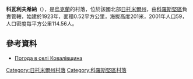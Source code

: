 {{coord|50|48|10|N|28|40|29|E|scale:30000|display=title}}

'''科瓦利夫希納'''（{{lang-uk|Ковалівщина}}），是[[烏克蘭|烏克蘭]]的村落，位於該國北部[[日托米爾州|日托米爾州]]，由[[科羅斯堅區|科羅斯堅區]]負責管轄，始建於1923年，面積0.52平方公里，海拔高度201米，2001年人口59，人口密度每平方公里114.56人。

==參考資料==
* [http://weather.in.ua/ua/zhitomirskaja/10876 Погода в селі Ковалівщина] {{Wayback|url=http://weather.in.ua/ua/zhitomirskaja/10876 |date=20200202050858 }}

{{DEFAULTSORT:Ковалівщина}}
[[Category:日托米爾州村落|Category:日托米爾州村落]]
[[Category:科羅斯堅區村落|Category:科羅斯堅區村落]]


{{Zhytomyr-geo-stub}}